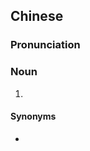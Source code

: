 {{also|彪彪面}}
==Chinese==
{{zh-forms|s=彪彪面}}
{{wikipedia|lang=zh}}

===Pronunciation===
{{zh-pron
|m=biāobiāomiàn
|cat=n
}}

===Noun===
{{zh-noun}}

# {{lb|zh|non-standard}} {{w|Biangbiang noodles}}

====Synonyms====
* {{zh-l|冰冰麵}}